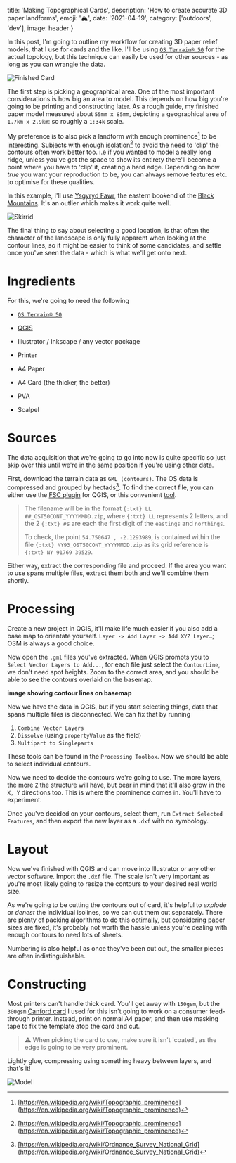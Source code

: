 

  title: 'Making Topographical Cards',
  description: 'How to create accurate 3D paper landforms',
  emoji: '🏔',
  date: '2021-04-19',
  category: ['outdoors', 'dev'],
  image: header
}

In this post, I'm going to outline my workflow for creating 3D paper relief models, that I use for cards and the like. I'll be using [`OS Terrain® 50`](https://osdatahub.os.uk/downloads/open/Terrain50) for the actual topology, but this technique can easily be used for other sources - as long as you can wrangle the data.


<Image image={card} alt="Finished Card" />

The first step is picking a geographical area. One of the most important considerations is how big an area to model. This depends on how big you're going to be printing and constructing later. As a rough guide, my finished paper model measured about `55mm x 85mm`, depicting a geographical area of `1.7km x 2.9km`: so roughly a `1:34k` scale.

My preference is to also pick a landform with enough prominence[^prominence] to be interesting. Subjects with enough isolation[^prominence] to avoid the need to 'clip' the contours often work better too. i.e if you wanted to model a really long ridge, unless you've got the space to show its entirety there'll become a point where you have to 'clip' it, creating a hard edge. Depending on how *true* you want your reproduction to be, you can always remove features etc. to optimise for these qualities.

In this example, I'll use [Ysgyryd Fawr](https://en.wikipedia.org/wiki/Ysgyryd_Fawr), the eastern bookend of the [Black Mountains](https://en.wikipedia.org/wiki/Black_Mountains,_Wales). It's an outlier which makes it work quite well.


<Image image={skirrid} alt="Skirrid" className={spill} />

The final thing to say about selecting a good location, is that often the character of the landscape is only fully apparent when looking at the contour lines, so it might be easier to think of some candidates, and settle once you've seen the data - which is what we'll get onto next.

# Ingredients

For this, we're going to need the following

- [`OS Terrain® 50`](https://osdatahub.os.uk/downloads/open/Terrain50)
- [QGIS](https://qgis.org/)
- Illustrator / Inkscape / any vector package


- Printer
- A4 Paper
- A4 Card (the thicker, the better)
- PVA
- Scalpel

# Sources
The data acquisition that we're going to go into now is quite specific so just skip over this until we're in the same position if you're using other data.

First, download the terrain data as `GML (contours)`. The OS data is compressed and grouped by hectads[^bng]. To find the correct file, you can either use the [FSC plugin](https://www.fscbiodiversity.uk/fsc-plugin-qgis-v3) for QGIS, or this convenient [tool](https://gridreferencefinder.com/).

> The filename will be in the format `{:txt} ​LL​‌##‌_OST50CONT_YYYYMMDD.zip`, where `{:txt} ​LL​` represents 2 letters, and the 2 `{:txt} ‌#‌`s are each the first digit of the `eastings` and `northings`.
>
> To check, the point `54.750647 , -2.1293989`, is contained within the file `{:txt} ​NY​‌93‌_OST50CONT_YYYYMMDD.zip` as its grid reference is `{:txt} ​NY​ ‌9‌1769 ‌3‌9529`.

Either way, extract the corresponding file and proceed. If the area you want to use spans multiple files, extract them both and we'll combine them shortly.

# Processing
Create a new project in QGIS, it'll make life much easier if you also add a base map to orientate yourself. `Layer -> Add Layer -> Add XYZ Layer…`; OSM is always a good choice.

Now open the `.gml` files you've extracted. When QGIS prompts you to `Select Vector Layers to Add...`, for each file just select the `ContourLine`, we don't need spot heights. Zoom to the correct area, and you should be able to see the contours overlaid on the basemap.

**image showing contour lines on basemap**

Now we have the data in QGIS, but if you start selecting things, data that spans multiple files is disconnected. We can fix that by running
1. `Combine Vector Layers`
2. `Dissolve` (using `propertyValue` as the field)
3. `Multipart to Singleparts`

These tools can be found in the `Processing Toolbox`. Now we should be able to select individual contours.

Now we need to decide the contours we're going to use. The more layers, the more `Z` the structure will have, but bear in mind that it'll also grow in the `X, Y` directions too. This is where the prominence comes in. You'll have to experiment.

Once you've decided on your contours, select them, run `Extract Selected Features`, and then export the new layer as a `.dxf` with no symbology.


<Contours className={contours} />

# Layout

Now we've finished with QGIS and can move into Illustrator or any other vector software. Import the `.dxf` file. The scale isn't very important as you're most likely going to resize the contours to your desired real world size.

As we're going to be cutting the contours out of card, it's helpful to *explode* or *denest* the individual isolines, so we can cut them out separately. There are plenty of packing algorithms to do this [optimally](https://svgnest.com/), but considering paper sizes are fixed, it's probably not worth the hassle unless you're dealing with enough contours to need lots of sheets.


<Print className={print} />

Numbering is also helpful as once they've been cut out, the smaller pieces are often indistinguishable.

# Constructing
Most printers can't handle thick card. You'll get away with `150gsm`, but the `300gsm` [Canford card](https://www.daler-rowney.com/canford-art-paper-card/) I used for this isn't going to work on a consumer feed-through printer. Instead, print on normal A4 paper, and then use masking tape to fix the template atop the card and cut.

> ⚠️ When picking the card to use, make sure it isn't 'coated', as the edge is going to be very prominent.

Lightly glue, compressing using something heavy between layers, and that's it!


<Image image={model} alt="Model" />

[^prominence]: [https://en.wikipedia.org/wiki/Topographic_prominence](https://en.wikipedia.org/wiki/Topographic_prominence)
[^bng]: [https://en.wikipedia.org/wiki/Ordnance_Survey_National_Grid](https://en.wikipedia.org/wiki/Ordnance_Survey_National_Grid)
